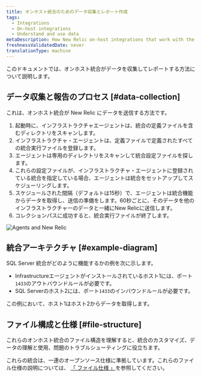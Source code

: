 ```yaml
---
title: オンホスト統合のためのデータ収集とレポート作成
tags:
  - Integrations
  - On-host integrations
  - Understand and use data
metaDescription: How New Relic on-host integrations that work with the infrastructure agent collect and report data to New Relic.
freshnessValidatedDate: never
translationType: machine
---
```



このドキュメントでは、オンホスト統合がデータを収集してレポートする方法について説明します。

## データ収集と報告のプロセス [#data-collection]

これは、オンホスト統合が New Relic にデータを送信する方法です。

1. 起動時に、インフラストラクチャエージェントは、統合の定義ファイルを含むディレクトリをスキャンします。
2. インフラストラクチャ・エージェントは、定義ファイルで定義されたすべての統合実行ファイルを登録します。
3. エージェントは専用のディレクトリをスキャンして統合設定ファイルを探します。
4. これらの設定ファイルが、インフラストラクチャ・エージェントに登録されている統合を指定している場合、エージェントは統合をセットアップしてスケジューリングします。
5. スケジュールされた間隔（デフォルトは15秒）で、エージェントは統合機能からデータを取得し、送信の準備をします。60秒ごとに、そのデータを他のインフラストラクチャーのデータと一緒にNew Relicに送信します。
6. コレクションパスに成功すると、統合実行ファイルが終了します。

<img
  title="Agents and New Relic"
  alt="Agents and New Relic"
  src={infrastructureAgentsandNr}
/>

## 統合アーキテクチャ [#example-diagram]

SQL Server 統合がどのように機能するかの例を次に示します。

* Infrastructureエージェントがインストールされているホスト1には、ポート`1433`のアウトバウンドルールが必要です。
* SQL Serverのホスト2には、ポート`1433`のインバウンドルールが必要です。

この例において、ホスト1はホスト2からデータを取得します。

## ファイル構成と仕様 [#file-structure]

これらのオンホスト統合のファイル構造を理解すると、統合のカスタマイズ、データの理解と使用、問題のトラブルシューティングに役立ちます。

これらの統合は、一連のオープンソース仕様に準拠しています。これらのファイル仕様の説明については、 [「 ファイル仕様 」](/docs/integrations/integrations-sdk/file-specifications)を参照してください。